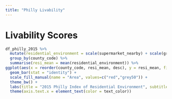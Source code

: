 ```yaml
---
title: "Philly Livability"
---
```


# Livability Scores 
```r
df_philly_2015 %>% 
  mutate(residential_environment = scale(supermarket_nearby) + scale(green_spaces) + scale(walkability)) %>%
  group_by(county_code) %>%
  summarise(resi_mean = mean(residential_environment)) %>% 
ggplot(aes(x = reorder(county_code, resi_mean, desc), y = resi_mean, fill=factor(ifelse(county_code=="Philadelphia","City","Suburb")))) +
  geom_bar(stat = "identity") +
  scale_fill_manual(name = "Area", values=c("red","grey50")) +
  theme_bw() + 
  labs(title = "2015 Philly Index of Residential Environment", subtitle = "Residential Environment = Near Supermarket + Green Space Access + Walkability", y = "Residential Environment Index", x = "County" ) +
  theme(axis.text.x = element_text(color = text_color))
```